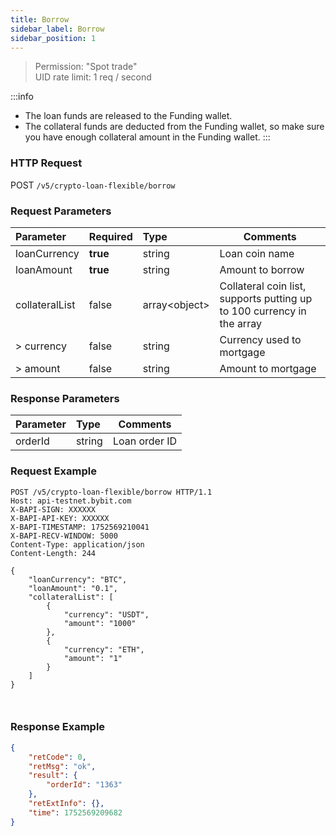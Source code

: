 ```yaml
---
title: Borrow
sidebar_label: Borrow
sidebar_position: 1
---
```

> Permission: "Spot trade"<br/>
> UID rate limit: 1 req / second

:::info
* The loan funds are released to the Funding wallet.
* The collateral funds are deducted from the Funding wallet, so make sure you have enough collateral amount in the Funding wallet.
:::

### HTTP Request
POST `/v5/crypto-loan-flexible/borrow`

### Request Parameters
| Parameter | Required | Type | Comments|
|:----- |:-------|:-----|------ |
|loanCurrency |**true** |string |Loan coin name|
|loanAmount |**true** |string |Amount to borrow|
|collateralList |false |array&lt;object&gt; |Collateral coin list, supports putting up to 100 currency in the array|
|> currency |false |string |Currency used to mortgage|
|> amount |false |string |Amount to mortgage|

### Response Parameters
| Parameter | Type | Comments|
|:----- |:-----|----- |
|orderId |string |Loan order ID|

### Request Example

<Tabs groupId="programming-languages">
<TabItem value="http" label="HTTP">

```http
POST /v5/crypto-loan-flexible/borrow HTTP/1.1
Host: api-testnet.bybit.com
X-BAPI-SIGN: XXXXXX
X-BAPI-API-KEY: XXXXXX
X-BAPI-TIMESTAMP: 1752569210041
X-BAPI-RECV-WINDOW: 5000
Content-Type: application/json
Content-Length: 244

{
    "loanCurrency": "BTC",
    "loanAmount": "0.1",
    "collateralList": [
        {
            "currency": "USDT",
            "amount": "1000"
        },
        {
            "currency": "ETH",
            "amount": "1"
        }
    ]
}
```

</TabItem>
<TabItem value="python" label="Python">

```python

```

</TabItem>

<TabItem value="Node" label="Node.js">

```n4js

```

</TabItem>
</Tabs>

### Response Example

```json
{
    "retCode": 0,
    "retMsg": "ok",
    "result": {
        "orderId": "1363"
    },
    "retExtInfo": {},
    "time": 1752569209682
}
```
